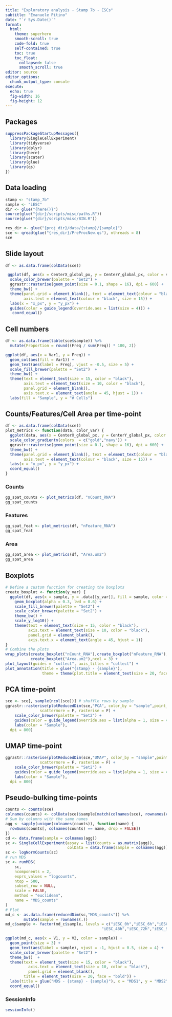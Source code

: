 ```yaml
---
title: "Exploratory analysis - Stamp 7b - ESCs"
subtitle: "Emanuele Pitino"
date: "`r Sys.Date()`"
format: 
  html:
    theme: superhero
    smooth-scroll: true
    code-fold: true
    self-contained: true
    toc: true
    toc_float: 
      collapsed: false
      smooth_scroll: true
editor: source
editor_options: 
  chunk_output_type: console
execute:
  echo: true
  fig-width: 16     
  fig-height: 12 
---
```

## Packages

```r
suppressPackageStartupMessages({
  library(SingleCellExperiment)
  library(tidyverse)
  library(dplyr)
  library(here)
  library(scater)
  library(glue)
  library(qs)
})
```

## Data loading

```r
stamp <- "stamp_7b"
sample <- "iESC"
dir <- glue("{here()}")
source(glue("{dir}/scripts/misc/paths.R"))
source(glue("{dir}/scripts/misc/BIN.R"))

res_dir <- glue("{proj_dir}/data/{stamp}/{sample}")
sce <- qread(glue("{res_dir}/PreProcNew.qs"), nthreads = 8)
sce 
```

## Slide layout

```r
df <- as.data.frame(colData(sce))

 ggplot(df, aes(x = CenterX_global_px, y = CenterY_global_px, color = sample)) + 
  scale_color_brewer(palette = "Set2") +
  ggrastr::rasterise(geom_point(size = 0.1, shape = 16), dpi = 600) +
  theme_bw() + 
  theme(panel.grid = element_blank(), text = element_text(colour = "black", size = 20), 
        axis.text = element_text(colour = "black", size = 15)) +
  labs(x = "x_px", y = "y_px") +
  guides(color = guide_legend(override.aes = list(size = 4))) +
   coord_equal()
```

## Cell numbers

```r
df <- as.data.frame(table(sce$sample)) %>%
  mutate(Proportion = round((Freq / sum(Freq)) * 100, 2))

ggplot(df, aes(x = Var1, y = Freq)) + 
  geom_col(aes(fill = Var1)) +
  geom_text(aes(label = Freq), vjust = -0.5, size = 5) +
  scale_fill_brewer(palette = "Set2")  + 
  theme_bw() +
  theme(text = element_text(size = 15, color = "black"),
        axis.text = element_text(size = 10, color = "black"),
        panel.grid = element_blank(),
        axis.text.x = element_text(angle = 45, hjust = 1)) +
  labs(fill = "Sample", y = "# Cells")
```

## Counts/Features/Cell Area per time-point

```r
df <- as.data.frame(colData(sce))
plot_metrics <- function(data, color_var) {
  ggplot(data, aes(x = CenterX_global_px, y = CenterY_global_px, color = (.data[[color_var]]))) + 
  scale_color_gradientn(colors  = c("gold","navy")) +
  ggrastr::rasterise(geom_point(size = 0.1, shape = 16), dpi = 600) +
  theme_bw() + 
  theme(panel.grid = element_blank(), text = element_text(colour = "black", size = 20), 
        axis.text = element_text(colour = "black", size = 15)) +
  labs(x = "x_px", y = "y_px") +
  coord_equal()
}
```

### Counts

```r
gg_spat_counts <- plot_metrics(df, "nCount_RNA")
gg_spat_counts
```

### Features

```r
gg_spat_feat <- plot_metrics(df, "nFeature_RNA")
gg_spat_feat
```

### Area

```r
gg_spat_area <- plot_metrics(df, "Area.um2")
gg_spat_area
```

## Boxplots

```r
# Define a custom function for creating the boxplots
create_boxplot <- function(y_var) {
  ggplot(df, aes(x = sample, y = .data[[y_var]], fill = sample, color = sample)) + 
    geom_boxplot(alpha = 0.3, lwd = 0.6) + 
    scale_fill_brewer(palette = "Set2") + 
    scale_color_brewer(palette = "Set2") + 
    theme_bw() + 
    scale_y_log10() + 
    theme(text = element_text(size = 15, color = "black"),
          axis.text = element_text(size = 10, color = "black"),
          panel.grid = element_blank(),
          axis.text.x = element_text(angle = 45, hjust = 1))
}
# Combine the plots
wrap_plots(create_boxplot("nCount_RNA"),create_boxplot("nFeature_RNA"),
           create_boxplot("Area.um2"),ncol = 3) + 
plot_layout(guides = "collect", axis_titles = "collect") + 
plot_annotation(title = glue("{stamp} - {sample}"),
                theme = theme(plot.title = element_text(size = 20, face = "bold")))
```

## PCA time-point

```r
sce <- sce[, sample(ncol(sce))] # shuffle rows by sample
ggrastr::rasterise(plotReducedDim(sce,"PCA", color_by = "sample",point_size = 0.01,
               scattermore = F, rasterise = F) +
    scale_color_brewer(palette = "Set2") + 
    guides(color = guide_legend(override.aes = list(alpha = 1, size = 4))) +
    labs(color = "Sample"),
  dpi = 800)
```

## UMAP time-point

```r
ggrastr::rasterise(plotReducedDim(sce,"UMAP", color_by = "sample",point_size = 0.01,
               scattermore = F, rasterise = F) +
    scale_color_brewer(palette = "Set2") + 
    guides(color = guide_legend(override.aes = list(alpha = 1, size = 4))) +
    labs(color = "Sample"),
  dpi = 800)
```

## Pseudo-bulking time-points

```r
counts <- counts(sce)
colnames(counts) <- colData(sce)$sample[match(colnames(sce), rownames(colData(sce)))]
# Sum by columns with the same names
agg <- sapply(unique(colnames(counts)), function(name) {
  rowSums(counts[, colnames(counts) == name, drop = FALSE])
})
cd <- data.frame(sample = colnames(agg))
sc <- SingleCellExperiment(assay = list(counts = as.matrix(agg)),
                           colData = data.frame(sample = colnames(agg)))
sc <- logNormCounts(sc)
# run MDS
sc <- runMDS(
    sc,
    ncomponents = 2,
    exprs_values = "logcounts",
    ntop = 500,
    subset_row = NULL,
    scale = FALSE,
    method = "euclidean",
    name = "MDS_counts"
)
# Plot
md_c <- as.data.frame(reducedDim(sc,"MDS_counts")) %>%
        mutate(sample = rownames(.))
md_c$sample <- factor(md_c$sample, levels = c("iESC_0h","iESC_6h","iESC_12h","iESC_24h",
                                          "iESC_48h","iESC_72h","iESC_96h","iESC_120h"))

ggplot(md_c, aes(x = V1, y = V2, color = sample)) + 
  geom_point(size = 3) + 
  geom_text(aes(label = sample), vjust = -1, hjust = 0.5, size = 4) + 
  scale_color_brewer(palette = "Set2") + 
  theme_bw()  + 
  theme(text = element_text(size = 15, color = "black"),
          axis.text = element_text(size = 10, color = "black"),
          panel.grid = element_blank(),
        title = element_text(size = 20, face = "bold")) +
  labs(title = glue("MDS - {stamp} - {sample}"), x = "MDS1", y = "MDS2") +
  coord_equal() 
```

### SessionInfo
```r
sessionInfo()
```

